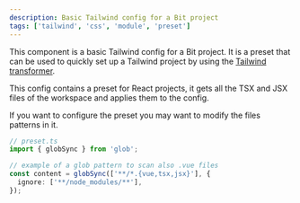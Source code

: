 ```yaml
---
description: Basic Tailwind config for a Bit project
tags: ['tailwind', 'css', 'module', 'preset']
---
```


This component is a basic Tailwind config for a Bit project. It is a preset that
can be used to quickly set up a Tailwind project by using the [Tailwind
transformer](https://bit.cloud/learnbit-react/tailwind/tailwind-transformer).

This config contains a preset for React projects, it gets all the TSX and JSX
files of the workspace and applies them to the config.

If you want to configure the preset you may want to modify the files patterns in it.

```ts
// preset.ts
import { globSync } from 'glob';

// example of a glob pattern to scan also .vue files
const content = globSync(['**/*.{vue,tsx,jsx}'], {
  ignore: ['**/node_modules/**'],
});
```
